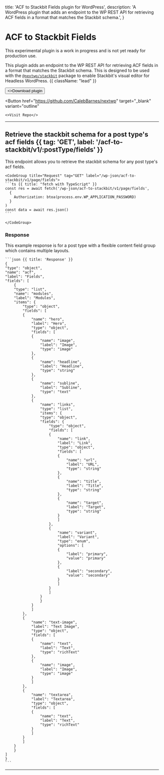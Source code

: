   title: 'ACF to Stackbit Fields plugin for WordPress',
  description:
    'A WordPress plugin that adds an endpoint to the WP REST API for retrieving ACF fields in a format that matches the Stackbit schema.',
}

# ACF to Stackbit Fields

<Note>
  This experimental plugin is a work in progress and is not yet ready for
  production use.
</Note>

This plugin adds an endpoint to the WP REST API for retrieving ACF fields in a format that matches the Stackbit schema. This is designed to be used with the [`@nextwp/stackbit`](/packages/nextwp/stackbit) package to enable Stackbit's visual editor for Headless WordPress. {{ className: "lead" }}

<div className="not-prose mb-16 mt-6 flex gap-3">
  <Button href="/api/download/acf-to-stackbit-fields" target="_blank" arrow="right">
    <>Download plugin</>
  </Button>

  <Button
    href="https://github.com/CalebBarnes/nextwp"
    target="_blank"
    variant="outline"
  >
    <>Visit Repo</>
  </Button>
</div>

---

## Retrieve the stackbit schema for a post type's acf fields {{ tag: 'GET', label: '/acf-to-stackbit/v1/:postType/fields' }}

<Row>
  <Col>
   This endpoint allows you to retrieve the stackbit schema for any post type's acf fields.
  </Col>
  <Col sticky>

    <CodeGroup title="Request" tag="GET" label="/wp-json/acf-to-stackbit/v1/page/fields">
    ```ts {{ title: "fetch with TypeScript" }}
    const res = await fetch('/wp-json/acf-to-stackbit/v1/page/fields',
      {
        Authorization: btoa(process.env.WP_APPLICATION_PASSWORD)
      }
    )
    const data = await res.json()
    ```

    </CodeGroup>

### Response

This example response is for a post type with a flexible content field group which contains multiple layouts.

    ```json {{ title: 'Response' }}
    {
    "type": "object",
    "name": "acf",
    "label": "Fields",
    "fields": [
        {
        "type": "list",
        "name": "modules",
        "label": "Modules",
        "items": {
            "type": "object",
            "fields": [
            {
                "name": "hero",
                "label": "Hero",
                "type": "object",
                "fields": [
                {
                    "name": "image",
                    "label": "Image",
                    "type": "image"
                },
                {
                    "name": "headline",
                    "label": "Headline",
                    "type": "string"
                },
                {
                    "name": "subline",
                    "label": "Subline",
                    "type": "text"
                },
                {
                    "name": "links",
                    "type": "list",
                    "items": {
                    "type": "object",
                    "fields": {
                        "type": "object",
                        "fields": [
                        {
                            "name": "link",
                            "label": "Link",
                            "type": "object",
                            "fields": [
                            {
                                "name": "url",
                                "label": "URL",
                                "type": "string"
                            },
                            {
                                "name": "title",
                                "label": "Title",
                                "type": "string"
                            },
                            {
                                "name": "target",
                                "label": "Target",
                                "type": "string"
                            }
                            ]
                        },
                        {
                            "name": "variant",
                            "label": "Variant",
                            "type": "enum",
                            "options": [
                            {
                                "label": "primary",
                                "value": "primary"
                            },
                            {
                                "label": "secondary",
                                "value": "secondary"
                            }
                            ]
                        }
                        ]
                    }
                    }
                }
                ]
            },
            {
                "name": "text-image",
                "label": "Text Image",
                "type": "object",
                "fields": [
                {
                    "name": "text",
                    "label": "Text",
                    "type": "richText"
                },
                {
                    "name": "image",
                    "label": "Image",
                    "type": "image"
                }
                ]
            },
            {
                "name": "textarea",
                "label": "Textarea",
                "type": "object",
                "fields": [
                {
                    "name": "text",
                    "label": "Text",
                    "type": "richText"
                }
                ]
            }
            ]
        }
        }
    ]
    }
    ```

  </Col>
</Row>

---

